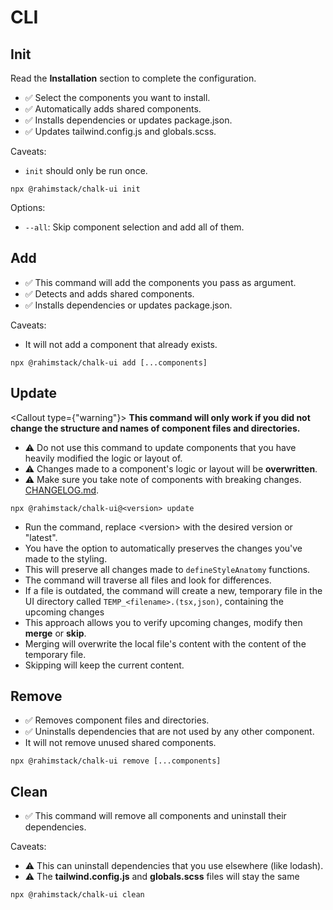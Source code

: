 
# CLI

## Init

Read the **Installation** section to complete the configuration.

- ✅ Select the components you want to install.
- ✅ Automatically adds shared components.
- ✅ Installs dependencies or updates package.json.
- ✅ Updates tailwind.config.js and globals.scss.


Caveats:
- `init` should only be run once.

```shell
npx @rahimstack/chalk-ui init
```

Options:
- `--all`: Skip component selection and add all of them.

## Add

- ✅ This command will add the components you pass as argument.
- ✅ Detects and adds shared components.
- ✅ Installs dependencies or updates package.json.

Caveats:
- It will not add a component that already exists.

```shell
npx @rahimstack/chalk-ui add [...components]
```

## Update

<Callout type={"warning"}>
    **This command will only work if you did not change the structure and names of component files and directories.**
</Callout>

- ⚠️ Do not use this command to update components that you have heavily modified the logic or layout of.
- ⚠️ Changes made to a component's logic or layout will be **overwritten**.
- ⚠️ Make sure you take note of components with breaking changes. [CHANGELOG.md](https://github.com/5rahim/chalk-ui/blob/main/packages/chalk/CHANGELOG.md).

```shell
npx @rahimstack/chalk-ui@<version> update
```

- Run the command, replace \<version\> with the desired version or "latest".
- You have the option to automatically preserves the changes you've made to the styling.
- This will preserve all changes made to `defineStyleAnatomy` functions.
- The command will traverse all files and look for differences.
- If a file is outdated, the command will create a new, temporary file in the UI directory called `TEMP_<filename>.(tsx,json)`, containing the upcoming changes
- This approach allows you to verify upcoming changes, modify then **merge** or **skip**.
- Merging will overwrite the local file's content with the content of the temporary file.
- Skipping will keep the current content.

## Remove

- ✅ Removes component files and directories.
- ✅ Uninstalls dependencies that are not used by any other component.
- It will not remove unused shared components.

```shell
npx @rahimstack/chalk-ui remove [...components]
```

## Clean

- ✅ This command will remove all components and uninstall their dependencies.

Caveats:
- ⚠️ This can uninstall dependencies that you use elsewhere (like lodash).
- ⚠️ The **tailwind.config.js** and **globals.scss** files will stay the same

```shell
npx @rahimstack/chalk-ui clean
```
